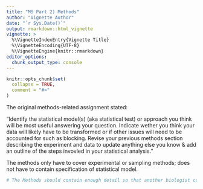 ```yaml
---
title: "MS Part 2) Methods"
author: "Vignette Author"
date: "`r Sys.Date()`"
output: rmarkdown::html_vignette
vignette: >
  %\VignetteIndexEntry{Vignette Title}
  %\VignetteEncoding{UTF-8}
  %\VignetteEngine{knitr::rmarkdown}
editor_options: 
  chunk_output_type: console
---
```


```r
knitr::opts_chunk$set(
  collapse = TRUE,
  comment = "#>"
)
```

The original methods-related assignment stated:

"Identify the statistical model(s) (aka statistical test) or approach you think will be most useful answering your question. Indicate wether you think your data will likely have to be transformed or if other issues will need to be accounted for such as blocking.  Revise your previous methods section describing the experiment and data to update anything else you know & add an outline of the steps invovled in your statistical analysis."

The methods only have to cover experimental or sampling methods; does not have to contain specification of statistical model. 

```r
# The Methods should contain enough detail so that another biologist could re-do the study if they wanted. For example, they should be able to re-locate the general area where the study was conducted or purchase the materials used, carry out the study, and measure things in the same manner. 
```

